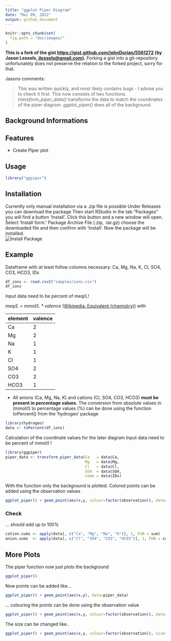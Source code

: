 ```yaml
---
title: "ggplot Piper Diagram"
date: "Mai 09, 2022"
output: github_document
---
```

```r
knitr::opts_chunk$set(
  fig.path = "doc/images/"
)
```

**This is a fork of the gist <https://gist.github.com/johnDorian/5561272> (by Jason Lessels, <jlessels@gmail.com>).** Forking a gist into a git-repository unfortunately does not preserve the relation to the forked project, sorry for that.

Jasons comments:

> This was written quickly, and most likely contains bugs - I advise you to check it first. This now consists of two functions. *transform\_piper\_data()* transforms the data to match the coordinates of the piper diagram. *ggplot\_piper()* does all of the background.


## Background Informations


## Features
- Create Piper plot

## Usage
``` r
library("ggpiper")
```


## Installation

Currently only manual installation via a .zip file is possible
Under Releases you can download the package
Then start RStudio in the tab "Packages" you will find a button 'Install'. Click this button and a new window will open. Select 'Install form:' Package Archive File (.zip, .tar.gz) choose the downloaded file and then confirm with 'Install'. Now the package will be installed.  
![Install Package](doc/installPackage.gif)

## Example
Dataframe with at least follow columns necessary:
Ca, Mg, Na, K, Cl, SO4, CO3, HCO3, IDs

```r
df_ions <- read.csv2("samples/ions.csv")
df_ions
```
Input data need to be percent of meq/L!

*meq/L = mmol/L \* valence* ([Wikipedia: Equivalent (chemistry)](https://en.wikipedia.org/wiki/Equivalent_(chemistry))) with

| element | valence |
|---------|---------|
| Ca      | 2       |
| Mg      | 2       |
| Na      | 1       |
| K       | 1       |
| Cl      | 1       |
| SO4     | 2       |
| CO3     | 2       |
| HCO3    | 1       |

- All anions (Ca, Mg, Na, K) and cations (Cl, SO4, CO3, HCO3) **must be present in percentage values**. 
The conversion from absolute values in (mmol/l) to percentage values (%) can be done using the function toPercent() from the 'hydrogeo' package
```r
library(hydrogeo)
data <- toPercent(df_ions)
```


Calculation of the coordinate values for the later diagram
Input data need to be percent of mmol/l !
```r
library(ggpiper)
piper_data <- transform_piper_data(Ca   = data$Ca,
                                   Mg   = data$Mg,
                                   Cl   = data$Cl,
                                   SO4  = data$SO4,
                                   name = data$IDs)
```

With the function only the background is plotted. Colored points can be added using the observation values

```r
ggplot_piper() + geom_point(aes(x,y, colour=factor(observation)), data=piper_data)
```



### Check
... should add up to 100%

```r
cation.sums <- apply(data[, c("Ca", "Mg", "Na", "K")], 1, FUN = sum)
anion.sums  <- apply(data[, c("Cl", "SO4", "CO3", "HCO3")], 1, FUN = sum)
```


## More Plots

The piper function now just plots the background

```r
ggplot_piper()
```

Now points can be added like...

```r
ggplot_piper() + geom_point(aes(x,y), data=piper_data)
```

... colouring the points can be done using the observation value

```r
ggplot_piper() + geom_point(aes(x,y, colour=factor(observation)), data=piper_data)
```

The size can be changed like..

```r
ggplot_piper() + geom_point(aes(x,y, colour=factor(observation)), size=4, data=piper_data)
```
